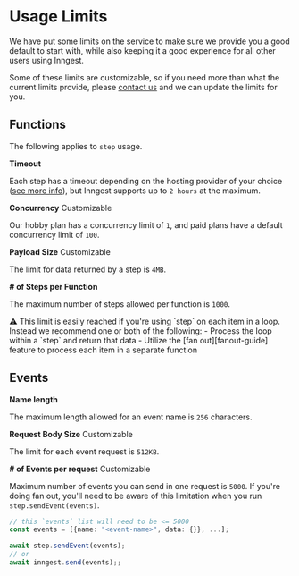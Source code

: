 
# Usage Limits

We have put some limits on the service to make sure we provide you a good default to start with, while also keeping it a good experience for all other users using Inngest.

Some of these limits are customizable, so if you need more than what the current limits provide, please [contact us][contact] and we can update the limits for you.

## Functions

The following applies to `step` usage.

**Timeout**

Each step has a timeout depending on the hosting provider of your choice ([see more info][provider-docs]),
but Inngest supports up to `2 hours` at the maximum.

**Concurrency** <Tag>Customizable</Tag>

Our hobby plan has a concurrency limit of `1`, and paid plans have a default concurrency limit of `100`.

**Payload Size** <Tag>Customizable</Tag>

The limit for data returned by a step is `4MB`.

**# of Steps per Function**

The maximum number of steps allowed per function is `1000`.

<Callout>
  ⚠️
  This limit is easily reached if you're using `step` on each item in a loop.
  Instead we recommend one or both of the following:
  - Process the loop within a `step` and return that data
  - Utilize the [fan out][fanout-guide] feature to process each item in a separate function
</Callout>

## Events

**Name length**

The maximum length allowed for an event name is `256` characters.

**Request Body Size** <Tag>Customizable</Tag>

The limit for each event request is `512KB`.

**# of Events per request** <Tag>Customizable</Tag>

Maximum number of events you can send in one request is `5000`.
If you're doing fan out, you'll need to be aware of this limitation when you run `step.sendEvent(events)`.

```typescript
// this `events` list will need to be <= 5000
const events = [{name: "<event-name>", data: {}}, ...];

await step.sendEvent(events);
// or
await inngest.send(events);;
```

[provider-docs]: /docs/usage-limits/providers
[fanout-guide]: /docs/guides/fan-out-jobs
[contact]: /contact
